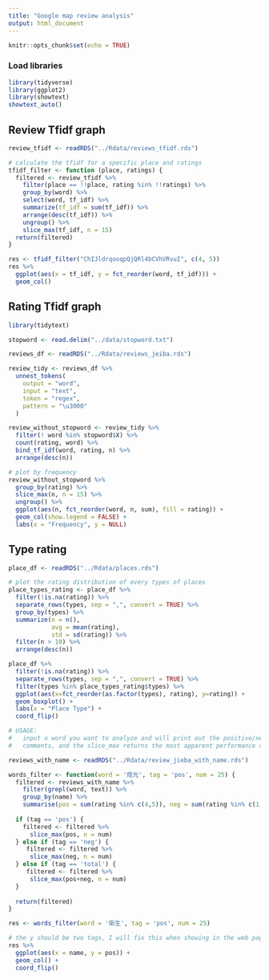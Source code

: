 ```yaml
---
title: "Google map review analysis"
output: html_document
---
```


```r
knitr::opts_chunk$set(echo = TRUE)
```

### Load libraries

```r
library(tidyverse)
library(ggplot2)
library(showtext)
showtext_auto()
```

## Review Tfidf graph

```r
review_tfidf <- readRDS("../Rdata/reviews_tfidf.rds")

# calculate the tfidf for a specific place and ratings
tfidf_filter <- function (place, ratings) {
  filtered <- review_tfidf %>%
    filter(place == !!place, rating %in% !!ratings) %>%
    group_by(word) %>%
    select(word, tf_idf) %>%
    summarize(tf_idf = sum(tf_idf)) %>%
    arrange(desc(tf_idf)) %>%
    ungroup() %>%
    slice_max(tf_idf, n = 15)
  return(filtered)
}

res <- tfidf_filter("ChIJldrqooqpQjQRl4bCVhVRvuI", c(4, 5))
res %>%
  ggplot(aes(x = tf_idf, y = fct_reorder(word, tf_idf))) +
  geom_col()
```

## Rating Tfidf graph

```r
library(tidytext)

stopword <- read.delim("../data/stopword.txt")

reviews_df <- readRDS("../Rdata/reviews_jeiba.rds")

review_tidy <- reviews_df %>%
  unnest_tokens(
    output = "word",
    input = "text",
    token = "regex",
    pattern = "\u3000"
  )

review_without_stopword <- review_tidy %>%
  filter(! word %in% stopword$X) %>%
  count(rating, word) %>%
  bind_tf_idf(word, rating, n) %>%
  arrange(desc(n))

# plot by frequency
review_without_stopword %>%
  group_by(rating) %>%
  slice_max(n, n = 15) %>%
  ungroup() %>%
  ggplot(aes(n, fct_reorder(word, n, sum), fill = rating)) +
  geom_col(show.legend = FALSE) +
  labs(x = "Frequency", y = NULL)

```

## Type rating

```r
place_df <- readRDS("../Rdata/places.rds")

# plot the rating distribution of every types of places
place_types_rating <- place_df %>%
  filter(!is.na(rating)) %>%
  separate_rows(types, sep = ",", convert = TRUE) %>%
  group_by(types) %>%
  summarize(n = n(),
            avg = mean(rating),
            std = sd(rating)) %>%
  filter(n > 10) %>%
  arrange(desc(n))

place_df %>%
  filter(!is.na(rating)) %>%
  separate_rows(types, sep = ",", convert = TRUE) %>%
  filter(types %in% place_types_rating$types) %>%
  ggplot(aes(x=fct_reorder(as.factor(types), rating), y=rating)) +
  geom_boxplot() +
  labs(x = "Place Type") +
  coord_flip()
```

```r
# USAGE:
#   input a word you want to analyze and will print out the positive/negative/total
#   comments, and the slice_max returns the most apparent performance of num places

reviews_with_name <- readRDS("../Rdata/review_jieba_with_name.rds")

words_filter <- function(word = '燈光', tag = 'pos', num = 25) {
  filtered <- reviews_with_name %>%
    filter(grepl(word, text)) %>%
    group_by(name) %>%
    summarise(pos = sum(rating %in% c(4,5)), neg = sum(rating %in% c(1,3)))
  
  if (tag == 'pos') {
    filtered <- filtered %>% 
      slice_max(pos, n = num)
  } else if (tag == 'neg') {
     filtered <- filtered %>% 
      slice_max(neg, n = num)
  } else if (tag == 'total') {
     filtered <- filtered %>% 
      slice_max(pos+neg, n = num)
  }
  
  return(filtered)
}

res <- words_filter(word = '衛生', tag = 'pos', num = 25)

# the y should be two tags, I will fix this when showing in the web page
res %>%
  ggplot(aes(x = name, y = pos)) +
  geom_col() +
  coord_flip()

```